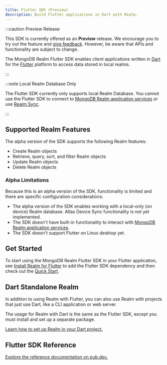 ```yaml
---
title: Flutter SDK (Preview)
description: Build Flutter applications in Dart with Realm.
---
```


:::caution Preview Release

This SDK is currently offered as an **Preview** release. We encourage you
to try out the feature and [give
feedback](https://feedback.mongodb.com/forums/923521-realm/). However,
be aware that APIs and functionality are subject to change.

The MongoDB Realm Flutter SDK enables client applications written in
[Dart](https://dart.dev/) for the [Flutter](https://flutter.dev/)
platform to access data stored in local realms.

:::

:::note Local Realm Database Only

The Flutter SDK currently only supports local Realm Database. You cannot
use the Flutter SDK to connect to [MongoDB Realm application
services](https://www.mongodb.com/docs/realm/cloud#std-label-realm-cloud) or use [Realm
Sync](https://www.mongodb.com/docs/realm/sync/learn/overview#std-label-sync).

:::

## Supported Realm Features

The alpha version of the SDK supports the following Realm features:

- Create Realm objects
- Retrieve, query, sort, and filter Realm objects
- Update Realm objects
- Delete Realm objects

### Alpha Limitations

Because this is an alpha version of the SDK, functionality is limited
and there are specific configuration considerations:

- The alpha version of the SDK enables working with a local-only (on
  device) Realm database. Atlas Device Sync functionality is not yet
  implemented.
- The SDK doesn't have built-in functionality to interact with
  [MongoDB Realm application
  services](https://www.mongodb.com/docs/realm/cloud#std-label-realm-cloud).
- The SDK doesn't support Flutter on Linux desktop yet.

## Get Started

To start using the MongoDB Realm Flutter SDK in your Flutter
application, see [Install Realm for Flutter](./install) to add the Flutter SDK dependency and then check out
the [Quick Start](./quick-start).

## Dart Standalone Realm

In addition to using Realm with Flutter, you can also use Realm with
projects that just use Dart, like a CLI application or web server.

The usage for Realm with Dart is the same as the Flutter SDK, except you
must install and set up a separate package.

[Learn how to set up Realm in your Dart
project.](./install#dart-standalone-installation)

## Flutter SDK Reference

[Explore the reference documentation on
pub.dev.](https://pub.dev/documentation/realm/latest/)
